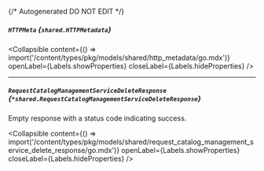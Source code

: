 {/* Autogenerated DO NOT EDIT  */}

##### `HTTPMeta` *{`shared.HTTPMetadata`}*

<Collapsible content={() => import('/content/types/pkg/models/shared/http_metadata/go.mdx')} openLabel={Labels.showProperties} closeLabel={Labels.hideProperties} />


---
##### `RequestCatalogManagementServiceDeleteResponse` *{`*shared.RequestCatalogManagementServiceDeleteResponse`}*
Empty response with a status code indicating success.

<Collapsible content={() => import('/content/types/pkg/models/shared/request_catalog_management_service_delete_response/go.mdx')} openLabel={Labels.showProperties} closeLabel={Labels.hideProperties} />



